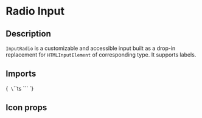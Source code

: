 
<Meta title="Inputs/Radio" of={InputRadioStories} />

# Radio Input

## Description

`InputRadio` is a customizable and accessible input built as a drop-in replacement for `HTMLInputElement` of corresponding type.  It supports labels.

## Imports

<Markdown>{`
\`\`\`ts
\`\`\`
`}</Markdown>

<Primary />

## Icon props

<ArgTypes of={InputRadio} />

